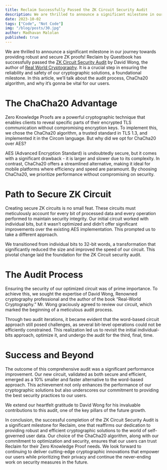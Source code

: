 ```yaml
---
title: Reclaim Successfully Passed the ZK Circuit Security Audit
description: We are thrilled to announce a significant milestone in our journey towards providing robust and secure ZK proofs! Reclaim by Questbook has successfully passed the ZK Circuit Security Audit by David Wong really claim to be.
date: 2023-10-02
tags: ["Code", "Not Code"]
img: "/blog/posts/30.jpg"
author: Madhavan Malolan
published: true
---
```


We are thrilled to announce a significant milestone in our journey towards providing robust and secure ZK proofs! Reclaim by Questbook has successfully passed the [ZK Circuit Security Audit](https://www.zksecurity.xyz/blog/posts/reclaim/) by David Wong, the author of [Real World Cryptography](https://www.amazon.com/Real-World-Cryptography-David-Wong/dp/1617296716). It is a crucial step in ensuring the reliability and safety of our cryptographic solutions, a foundational milestone. In this article, we’ll talk about the audit process, ChaCha20 algorithm, and why it’s gonna be vital for our users.

# The ChaCha20 Advantage

Zero Knowledge Proofs are a powerful cryptographic technique that enables clients to reveal specific parts of their encrypted TLS communication without compromising encryption keys. To implement this, we chose the ChaCha20 algorithm, a trusted standard in TLS 1.3, and implemented it in the Circom language. But why did we opt for ChaCha20 over AES?

AES (Advanced Encryption Standard) is undoubtedly secure, but it comes with a significant drawback - it is larger and slower due to its complexity. In contrast, ChaCha20 offers a streamlined alternative, making it ideal for mobile platforms where efficiency and speed are paramount. By choosing ChaCha20, we prioritize performance without compromising on security.

# Path to Secure ZK Circuit

Creating secure ZK circuits is no small feat. These circuits must meticulously account for every bit of processed data and every operation performed to maintain security integrity. Our initial circuit worked with individual bits, but it wasn’t optimized and didn’t offer significant improvements over the existing AES implementation. This prompted us to take a different approach.

We transitioned from individual bits to 32-bit words, a transformation that significantly reduced the size and improved the speed of our circuit. This pivotal change laid the foundation for the ZK Circuit security audit.

# The Audit Process

Ensuring the security of our optimized circuit was of prime importance. To achieve this, we sought the expertise of David Wong, Renowned cryptography professional and the author of the book “Real-World Cryptography.” Mr. Wong graciously agreed to review our circuit, which marked the beginning of a meticulous audit process.

Through two audit iterations, it became evident that the word-based circuit approach still posed challenges, as several bit-level operations could not be efficiently constrained. This realization led us to revisit the initial individual-bits approach, optimize it, and undergo the audit for the third, final, time.

# Success and Beyond

The outcome of this comprehensive audit was a significant performance improvement. Our new circuit, validated as both secure and efficient, emerged as a 10% smaller and faster alternative to the word-based approach. This achievement not only enhances the performance of our cryptographic solutions but also underscores our commitment to providing the best security practices to our users.

We extend our heartfelt gratitude to David Wong for his invaluable contributions to this audit, one of the key pillars of the future growth.

In conclusion, the successful completion of the ZK Circuit Security Audit is a significant milestone for Reclaim, one that reaffirms our dedication to providing robust and efficient cryptographic solutions to the world of self-governed user data. Our choice of the ChaCha20 algorithm, along with our commitment to optimization and security, ensures that our users can trust Reclaim for their Zero Knowledge Proof needs. We look forward to continuing to deliver cutting-edge cryptographic innovations that empower our users while prioritizing their privacy and continue the never-ending work on security measures in the future.
